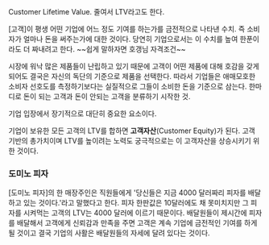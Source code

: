 Customer Lifetime Value. 줄여서 LTV라고도 한다.

[고객]이 평생 어떤 기업에 어느 정도 기여를 하는가를 금전적으로 나타낸 수치. 즉 소비자가 얼마나 돈을 써주는가에 대한 것이다. 당연히 기업으로서는 이 수치를 높여 한푼이라도 더 짜내려고 한다. ~~쉽게 말하자면 호갱님 자격조건~~

시장에 워낙 많은 제품들이 난립하고 있기 때문에 고객이 어떤 제품에 대해 호감을 갖게 되어도 결국은 자신의 독단의 기준으로 제품을 선택한다. 따라서 기업들은 애매모호한 소비자 선호도를 측정하기보다는 실질적으로 그들이 소비한 돈을 기준으로 삼는다. 한마디로 돈이 되는 고객과 돈이 안되는 고객을 분류하기 시작한 것.

기업 입장에서 장기적으로 대단히 중요한 요소이다.

기업이 보유한 모든 고객의 LTV를 합하면 '''고객자산'''(Customer Equity)가 된다. 고객 기반의 총가치이며 LTV를 높이려는 노력도 궁극적으로는 이 고객자산을 상승시키기 위한 것이다.

=== 도미노 피자 ===
[도미노 피자]의 한 매장주인은 직원들에게 '당신들은 지금 4000 달러짜리 피자를 배달하고 있는 것이다.'라고 말했다고 한다. 피자 한판값은 10달러에도 채 못미치지만 그 피자를 시켜먹는 고객의 LTV는 4000 달러에 이르기 때문이다. 배달원들이 제시간에 피자를 배달해서 고객에게 신뢰감과 만족을 주면 고객은 계속 기업에 금전적인 기여를 하게 될 것이고 결국 기업의 사활은 배달원들의 자세에 달려 있다는 것이다.
